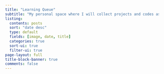 ```yaml
---
title: "Learning Queue"
subtitle: "My personal space where I will collect projects and codes as I keep learning more about Data Science."
listing:
  contents: posts
  sort: "date desc"
  type: default
  fields: [image, date, title]
  categories: true
  sort-ui: true
  filter-ui: true
page-layout: full
title-block-banner: true
comments: false
---
```



